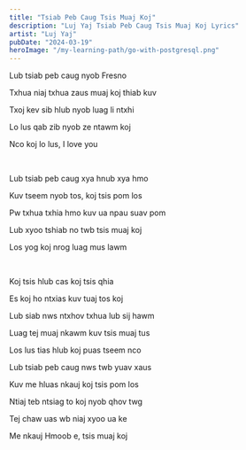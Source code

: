 ```yaml
---
title: "Tsiab Peb Caug Tsis Muaj Koj"
description: "Luj Yaj Tsiab Peb Caug Tsis Muaj Koj Lyrics"
artist: "Luj Yaj"
pubDate: "2024-03-19"
heroImage: "/my-learning-path/go-with-postgresql.png"
---
```


Lub tsiab peb caug nyob Fresno

Txhua niaj txhua zaus muaj koj thiab kuv

Txoj kev sib hlub nyob luag li ntxhi

Lo lus qab zib nyob ze ntawm koj

Nco koj lo lus, I love you

<br />

Lub tsiab peb caug xya hnub xya hmo

Kuv tseem nyob tos, koj tsis pom los

Pw txhua txhia hmo kuv ua npau suav pom

Lub xyoo tshiab no twb tsis muaj koj

Los yog koj nrog luag mus lawm

<br />

Koj tsis hlub cas koj tsis qhia

Es koj ho ntxias kuv tuaj tos koj

Lub siab nws ntxhov txhua lub sij hawm

Luag tej muaj nkawm kuv tsis muaj tus

Los lus tias hlub koj puas tseem nco

Lub tsiab peb caug nws twb yuav xaus

Kuv me hluas nkauj koj tsis pom los

Ntiaj teb ntsiag to koj nyob qhov twg

Tej chaw uas wb niaj xyoo ua ke

Me nkauj Hmoob e, tsis muaj koj
